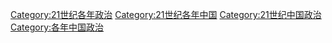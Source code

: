 [[Category:21世纪各年政治|Category:21世纪各年政治]]
[[Category:21世纪各年中国|Category:21世纪各年中国]]
[[Category:21世纪中国政治|Category:21世纪中国政治]]
[[Category:各年中国政治|Category:各年中国政治]]